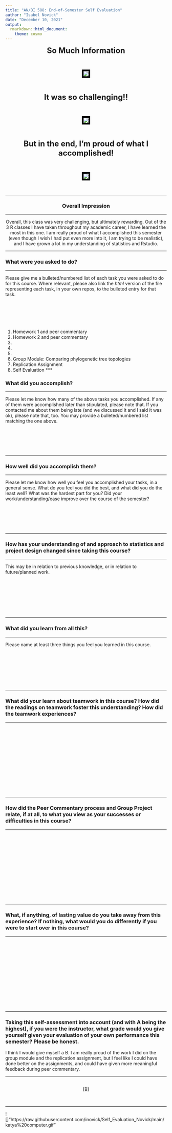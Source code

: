 ```yaml
---
title: "AN/BI 588: End-of-Semester Self Evaluation"
author: "Isabel Novick"
date: "December 10, 2021"
output: 
  rmarkdown::html_document:
    theme: cosmo
---
```




<center>

<font size="+2"><b>So Much Information</b></font></center><br>

<center><p><img src="https://raw.githubusercontent.com/inovick/Self_Evaluation_Novick/main/confused%20coco.gif" style="border:5px solid black"></p>
</center><br>  

<center>

<font size="+2"><b>It was so challenging!!</b></font></center><br>

<center><p><img src="https://raw.githubusercontent.com/inovick/Self_Evaluation_Novick/main/01-Valentina.gif" style="border:5px solid black"></p>
</center><br>  

<center>

<font size="+2"><b>But in the end, I'm proud of what I accomplished!</b></font></center><br>

<center><p><img src="https://raw.githubusercontent.com/inovick/Self_Evaluation_Novick/main/alaska-thunder-ru-paul.gif" style="border:5px solid black"></p>
</center><br>  

<center>

***

### Overall Impression

***

Overall, this class was very challenging, but ultimately rewarding. Out of the 3 R classes I have taken throughout my academic career, I have learned the most in this one. I am really proud of what I accomplished this semester (even though I wish I had put even more into it, I am trying to be realistic), and I have grown a lot in my understanding of statistics and Rstudio.

</center>


***

### What were you asked to do?

***

Please give me a bulleted/numbered list of each task you were asked to do for this course. Where relevant, please also link the *html* version of the file representing each task, in your own repos, to the bulleted entry for that task.<br><br><br><br><br><br>

1. Homework 1 and peer commentary
2. Homework 2 and peer commentary
3.
4.
5.
6. Group Module: Comparing phylogenetic tree topologies
7. Replication Assignment
8. Self Evaluation
***

### What did you accomplish?

***

Please let me know how many of the above tasks you accomplished. If any of them were accomplished later than stipulated, please note that. If you contacted me about them being late (and we discussed it and I said it was ok), please note that, too. You may provide a bulleted/numbered list matching the one above.<br><br><br><br><br><br>

***

### How well did you accomplish them?

***

Please let me know how well you feel you accomplished your tasks, in a general sense. What do you feel you did the best, and what did you do the least well? What was the hardest part for you? Did your work/understanding/ease improve over the course of the semester?<br><br><br><br><br><br>

***

### How has your understanding of and approach to statistics and project design changed since taking this course?

***

This may be in relation to previous knowledge, or in relation to future/planned work.<br><br><br><br><br><br><br><br>

***

### What did you learn from all this?

***

Please name at least three things you feel you learned in this course.<br><br><br><br><br><br><br><br>

***

### What did your learn about teamwork in this course? How did the readings on teamwork foster this understanding? How did the teamwork experiences?

***

<br><br><br><br><br><br><br><br><br><br><br><br>

***

### How did the Peer Commentary process and Group Project relate, if at all, to what you view as your successes or difficulties in this course?

***

<br><br><br><br><br><br><br><br><br><br><br><br>

***

### What, if anything, of lasting value do you take away from this experience? If nothing, what would you do differently if you were to start over in this course? 

***

<br><br><br><br><br><br><br><br><br><br><br><br>

***

### Taking this self-assessment into account (and with **A** being the highest), if you were the instructor, what grade would you give yourself given your evaluation of your own performance this semester? Please be honest.

I think I would give myself a B. I am really proud of the work I did on the group module and the replication assignment, but I feel like I could have done better on the assignments, and could have given more meaningful feedback during peer commentary.

***

<br><center>[B]</center><br>

***

![]"https://raw.githubusercontent.com/inovick/Self_Evaluation_Novick/main/katya%20computer.gif"




